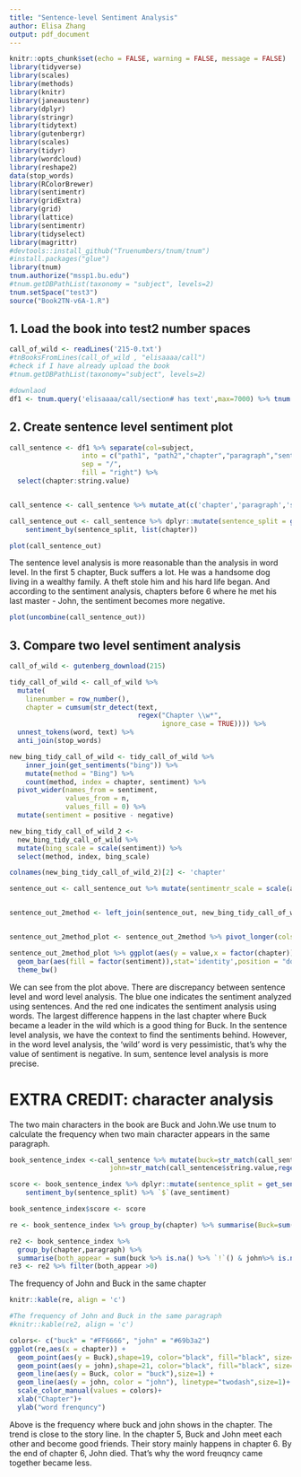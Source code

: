 ```yaml
---
title: "Sentence-level Sentiment Analysis"
author: Elisa Zhang
output: pdf_document
---
```


```r
knitr::opts_chunk$set(echo = FALSE, warning = FALSE, message = FALSE)
library(tidyverse)
library(scales)
library(methods)
library(knitr)
library(janeaustenr)
library(dplyr)
library(stringr)
library(tidytext)
library(gutenbergr)
library(scales)
library(tidyr)
library(wordcloud)
library(reshape2)
data(stop_words)
library(RColorBrewer)
library(sentimentr)
library(gridExtra)
library(grid)
library(lattice)
library(sentimentr)
library(tidyselect)
library(magrittr)
#devtools::install_github("Truenumbers/tnum/tnum")
#install.packages("glue")
library(tnum)
tnum.authorize("mssp1.bu.edu")
#tnum.getDBPathList(taxonomy = "subject", levels=2)
tnum.setSpace("test3")
source("Book2TN-v6A-1.R")
```

## 1. Load the book into test2 number spaces
```r
call_of_wild <- readLines('215-0.txt')
#tnBooksFromLines(call_of_wild , "elisaaaa/call")
#check if I have already upload the book
#tnum.getDBPathList(taxonomy="subject", levels=2)

#downlaod 
df1 <- tnum.query('elisaaaa/call/section# has text',max=7000) %>% tnum.objectsToDf()
```

## 2. Create sentence level sentiment plot

```r

call_sentence <- df1 %>% separate(col=subject,
                  into = c("path1", "path2","chapter","paragraph","sentence"), 
                  sep = "/", 
                  fill = "right") %>% 
  select(chapter:string.value)


call_sentence <- call_sentence %>% mutate_at(c('chapter','paragraph','sentence'),~str_extract_all(.,"\\d+") %>% unlist() %>% as.numeric())

call_sentence_out <- call_sentence %>% dplyr::mutate(sentence_split = get_sentences(string.value)) %$%
    sentiment_by(sentence_split, list(chapter))

plot(call_sentence_out)
```
The sentence level analysis is more reasonable than the analysis in word level. In the first 5 chapter, Buck suffers a lot. He was a handsome dog living in a wealthy family. A theft stole him and his hard life began. And according to the sentiment analysis, chapters before 6 where he met his last master - John, the sentiment becomes more negative.


```r
plot(uncombine(call_sentence_out))
```


\newpage

## 3. Compare two level sentiment analysis
```r
call_of_wild <- gutenberg_download(215)

tidy_call_of_wild <- call_of_wild %>%
  mutate(
    linenumber = row_number(),
    chapter = cumsum(str_detect(text, 
                                regex("Chapter \\w*", 
                                      ignore_case = TRUE)))) %>%
  unnest_tokens(word, text) %>% 
  anti_join(stop_words)

new_bing_tidy_call_of_wild <- tidy_call_of_wild %>% 
    inner_join(get_sentiments("bing")) %>%
    mutate(method = "Bing") %>% 
    count(method, index = chapter, sentiment) %>%
  pivot_wider(names_from = sentiment,
              values_from = n,
              values_fill = 0) %>% 
  mutate(sentiment = positive - negative)

new_bing_tidy_call_of_wild_2 <- 
  new_bing_tidy_call_of_wild %>% 
  mutate(bing_scale = scale(sentiment)) %>% 
  select(method, index, bing_scale)

colnames(new_bing_tidy_call_of_wild_2)[2] <- 'chapter'

sentence_out <- call_sentence_out %>% mutate(sentimentr_scale = scale(ave_sentiment))


sentence_out_2method <- left_join(sentence_out, new_bing_tidy_call_of_wild_2, by = 'chapter') %>%     select(chapter,bing_scale,sentimentr_scale)


sentence_out_2method_plot <- sentence_out_2method %>% pivot_longer(cols=c('sentimentr_scale','bing_scale'),names_to = 'sentiment')

sentence_out_2method_plot %>% ggplot(aes(y = value,x = factor(chapter))) +
  geom_bar(aes(fill = factor(sentiment)),stat='identity',position = "dodge",width = 0.7)+
  theme_bw()
```
We can see from the plot above. There are discrepancy between sentence level and word level analysis. The blue one indicates the sentiment analyzed using sentences. And the red one indicates the sentiment analysis using words. The largest difference happens in the last chapter where Buck became a leader in the wild which is a good thing for Buck. In the sentence level analysis, we have the context to find the sentiments behind. However, in the word level analysis, the 'wild' word is very pessimistic, that's why the value of sentiment is negative. 
In sum, sentence level analysis is more precise. 

# EXTRA CREDIT: character analysis

The two main characters in the book <The Call of the Wild> are Buck and John.We use tnum to calculate the frequency when two main character appears in the same paragraph. 


```r

book_sentence_index <-call_sentence %>% mutate(buck=str_match(call_sentence$string.value,regex('([Bb]uck)'))[,1],
                         john=str_match(call_sentence$string.value,regex('([Jj]ohn)|[Tt]hornton'))[,1])

score <- book_sentence_index %>% dplyr::mutate(sentence_split = get_sentences(string.value))%$%
    sentiment_by(sentence_split) %>% `$`(ave_sentiment)

book_sentence_index$score <- score

re <- book_sentence_index %>% group_by(chapter) %>% summarise(Buck=sum(buck %>% is.na() %>% `!`()), john = sum(john%>% is.na() %>% `!`()))

re2 <- book_sentence_index %>% 
  group_by(chapter,paragraph) %>% 
  summarise(both_appear = sum(buck %>% is.na() %>% `!`() & john%>% is.na() %>% `!`() ))
re3 <- re2 %>% filter(both_appear >0)
```

The frequency of John and Buck in the same chapter
```r
knitr::kable(re, align = 'c')
```

```r
#The frequency of John and Buck in the same paragraph 
#knitr::kable(re2, align = 'c')
```

```r
colors<- c("buck" = "#FF6666", "john" = "#69b3a2")
ggplot(re,aes(x = chapter)) + 
  geom_point(aes(y = Buck),shape=19, color="black", fill="black", size=1) +
  geom_point(aes(y = john),shape=21, color="black", fill="black", size=1) +
  geom_line(aes(y = Buck, color = "buck"),size=1) + 
  geom_line(aes(y = john, color = "john"), linetype="twodash",size=1)+
  scale_color_manual(values = colors)+
  xlab("Chapter")+
  ylab("word frenquncy")
```
Above is the frequency where buck and john shows in the chapter. The trend is close to the story line. In the chapter 5, Buck and John meet each other and become good friends. Their story mainly happens in chapter 6. By the end of chapter 6, John died. That's why the word freuqncy came together became less. 


